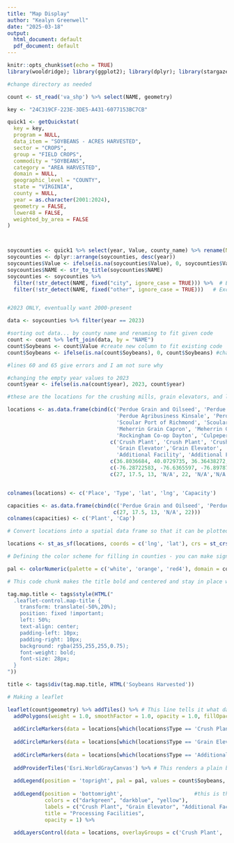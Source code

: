 ```yaml
---
title: "Map Display"
author: "Kealyn Greenwell"
date: "2025-03-18"
output:
  html_document: default
  pdf_document: default
---
```


```r
knitr::opts_chunk$set(echo = TRUE)
library(wooldridge); library(ggplot2); library(dplyr); library(stargazer); library(patchwork); library(stringr); library(readxl); library(ggthemes); library(tidyr); library(fpp3); library(scales); library(tidyUSDA); library(sf);library(leaflet); library(htmltools); library(knitr); library(kableExtra)
```

```r
#change directory as needed

count <- st_read('va_shp') %>% select(NAME, geometry)
```


```r

key <- "24C319CF-223E-3DE5-A431-6077153BC7CB"

quick1 <- getQuickstat(
  key = key,
  program = NULL,
  data_item = "SOYBEANS - ACRES HARVESTED",
  sector = "CROPS",
  group = "FIELD CROPS",
  commodity = "SOYBEANS",
  category = "AREA HARVESTED",
  domain = NULL,
  geographic_level = "COUNTY",
  state = "VIRGINIA",
  county = NULL,
  year = as.character(2001:2024),
  geometry = FALSE,
  lower48 = FALSE,
  weighted_by_area = FALSE
)



soycounties <- quick1 %>% select(year, Value, county_name) %>% rename(NAME = county_name) 
soycounties <- dplyr::arrange(soycounties, desc(year)) 
soycounties$Value <- ifelse(is.na(soycounties$Value), 0, soycounties$Value) #changing NA values to 0
soycounties$NAME <- str_to_title(soycounties$NAME)
soycounties <- soycounties %>%
  filter(!str_detect(NAME, fixed("city", ignore_case = TRUE))) %>%  # Exclude rows with "city"
  filter(!str_detect(NAME, fixed("other", ignore_case = TRUE)))   # Exclude rows with "other"


#2023 ONLY, eventually want 2000-present

data <- soycounties %>% filter(year == 2023)

#sorting out data... by county name and renaming to fit given code
count <- count %>% left_join(data, by = "NAME") 
count$Soybeans <- count$Value #create new column to fit existing code
count$Soybeans <- ifelse(is.na(count$Soybeans), 0, count$Soybeans) #changing NA values to 0

#lines 60 and 65 give errors and I am not sure why

#changing the empty year values to 2023
count$year <- ifelse(is.na(count$year), 2023, count$year) 

#these are the locations for the crushing mills, grain elevators, and lego

locations <- as.data.frame(cbind(c('Perdue Grain and Oilseed', 'Perdue AgriBusiness - Bainbridge Grain Elevator and Oilseed Crush', 'Perdue Grain and Oilseed, LLC. (NC)', 'Cargill, Inc.', 'Perdue Grain and Oilseed, LLC.(MD)',
                                   'Perdue Agribusiness Kinsale', 'Perdue Agribusiness Kilmarnock','Perdue Agribusiness Tappahannock', 'Mennel Milling West Point',
                                   'Scoular Port of Richmond', 'Scoular Weyers Cave', 'Scoular Windsor', 'Smithfield Grain Petersburg', 'Wakefield Farm Service', 'Meherrin Grain Franklin',
                                   'Meherrin Grain Capron', 'Meherrin Grain Charlotte Courthouse', 'Meherrin Grain Newsomes', 'Keystone Grain', 'Augusta Co-op Farm Bureau, Inc. Staunton',
                                   'Rockingham Co-op Dayton', 'Culpeper Farmers Co-op', 'Lego Facility', 'DeLong Facility'),
                                 c('Crush Plant', 'Crush Plant', 'Crush Plant', 'Crush Plant', 'Crush Plant', 'Grain Elevator','Grain Elevator','Grain Elevator','Grain Elevator','Grain Elevator','Grain Elevator',
                                   'Grain Elevator','Grain Elevator', 'Grain Elevator', 'Grain Elevator','Grain Elevator','Grain Elevator','Grain Elevator','Grain Elevator','Grain Elevator','Grain Elevator','Grain Elevator',
                                   'Additional Facility', 'Additional Facility'),
                                 c(36.8036684, 40.0729735, 36.36438272, 35.0865324, 38.38468454, 38.0303092, 37.7005569,37.9177046,37.5506807,37.4565925,38.2808153, 36.8099991, 37.1980703, 36.9732506, 36.660653, 36.706100, 37.133065, 36.6302446, 36.6862312, 38.1347458, 38.423984, 38.4826347, 37.31111830508404, 36.8354),
                                 c(-76.28722583, -76.6365597, -76.89787336, -78.84710742, -75.52773315, -76.5756774,-76.3522586,-76.854209, -76.8157385, -77.4225141, -78.9286916, -76.7470809, -77.4352446,  -76.9905024, -76.975516, -77.200142, -78.720856, -77.1096605, -78.9032562, -79.0425081, -78.9228, -77.9716346, -77.38178760354225, -76.2983),
                                 c(27, 17.5, 13, 'N/A', 22, 'N/A','N/A','N/A','N/A','N/A','N/A','N/A','N/A','N/A','N/A','N/A','N/A','N/A','N/A','N/A','N/A','N/A', 'N/A','N/A')))


colnames(locations) <- c('Place', 'Type', 'lat', 'lng', 'Capacity')

capacities <- as.data.frame(cbind(c('Perdue Grain and Oilseed', 'Perdue AgriBusiness - Bainbridge Grain Elevator and Oilseed Crush', 'Perdue Grain and Oilseed, LLC. (NC)', 'Cargill, Inc.', 'Perdue Grain and Oilseed, LLC.(MD)'),
                                  c(27, 17.5, 13, 'N/A', 22)))
colnames(capacities) <- c('Plant', 'Cap')

# Convert locations into a spatial data frame so that it can be plotted

locations <- st_as_sf(locations, coords = c('lng', 'lat'), crs = st_crs(count))

# Defining the color scheme for filling in counties - you can make significant alterations to this if you want

pal <- colorNumeric(palette = c('white', 'orange', 'red4'), domain = count$Soybeans)

# This code chunk makes the title bold and centered and stay in place when you zoom in/out -- nothing needs to change

tag.map.title <- tags$style(HTML("
  .leaflet-control.map-title { 
    transform: translate(-50%,20%);
    position: fixed !important;
    left: 50%;
    text-align: center;
    padding-left: 10px; 
    padding-right: 10px; 
    background: rgba(255,255,255,0.75);
    font-weight: bold;
    font-size: 28px;
  }
"))

title <- tags$div(tag.map.title, HTML('Soybeans Harvested'))

# Making a leaflet

leaflet(count$geometry) %>% addTiles() %>% # This line tells it what data to use for the county colors / soybean data
  addPolygons(weight = 1.0, smoothFactor = 1.0, opacity = 1.0, fillOpacity = 1.0, color = 'black', fillColor = pal(count$Soybeans), label = lapply(paste(count$NAME, '<br>', count$Soybeans, 'Acres Harvested'), HTML)) %>% # This plots the soybean data
  
  addCircleMarkers(data = locations[which(locations$Type == 'Crush Plant'),], group = 'Crush Plant', color = "darkgreen", fillColor = "darkgreen", fillOpacity = 1, radius = 4, label = lapply(paste(capacities$Plant, '<br>', capacities$Cap, 'Million bu per Year'), HTML)) %>% # This line add the locations of the processing facilities for one type
  
  addCircleMarkers(data = locations[which(locations$Type == 'Grain Elevator'),], group = 'Grain Elevator', color = "darkblue", fillColor = "darkblue", fillOpacity = 1, radius = 4, label = lapply(paste(locations$Place), HTML)) %>% # This line add the locations of the processing facilities for a second type
  
  addCircleMarkers(data = locations[which(locations$Type == 'Additional Facility'),], group = 'Additional Facility', color = "yellow", fillColor = "yellow", fillOpacity = 1, radius = 4, label = lapply(paste(locations$Place), HTML)) %>% 
  
  addProviderTiles('Esri.WorldGrayCanvas') %>% # This renders a plain background outside of your geometry
  
  addLegend(position = 'topright', pal = pal, values = count$Soybeans, title = 'Soybeans Harvested <br> acres', opacity = 1) %>% # This adds a legend
  
  addLegend(position = 'bottomright',                       #this is the legend for the circle markers
            colors = c("darkgreen", "darkblue", "yellow"), 
            labels = c("Crush Plant", "Grain Elevator", "Additional Facilities"), 
            title = "Processing Facilities",
            opacity = 1) %>%
  
  addLayersControl(data = locations, overlayGroups = c('Crush Plant', 'Grain Elevator', 'Additional Facility'), options = layersControlOptions(collapsed = FALSE))

```

